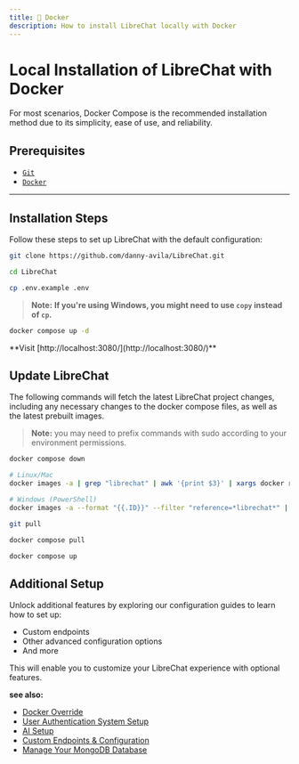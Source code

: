 ```yaml
---
title: 🐋 Docker
description: How to install LibreChat locally with Docker
---
```


# Local Installation of LibreChat with Docker

For most scenarios, Docker Compose is the recommended installation method due to its simplicity, ease of use, and reliability.

## Prerequisites

- [`Git`](https://git-scm.com/downloads)
- [`Docker`](https://www.docker.com/products/docker-desktop/)

---

## Installation Steps

Follow these steps to set up LibreChat with the default configuration:

```bash filename="Clone the Repository"
git clone https://github.com/danny-avila/LibreChat.git
```

```bash filename="Navigate to the LibreChat Directory"
cd LibreChat
```

```bash filename="Create a .env File from .env.example"
cp .env.example .env
```

> **Note:** **If you're using Windows, you might need to use `copy` instead of `cp`.**

```sh filename="Start LibreChat"
docker compose up -d
```

<Callout type="success" title="Access LibreChat!" emoji="🎉">
  **Visit [http://localhost:3080/](http://localhost:3080/)**
</Callout>

## Update LibreChat

The following commands will fetch the latest LibreChat project changes, including any necessary changes to the docker compose files, as well as the latest prebuilt images.

> **Note:** you may need to prefix commands with sudo according to your environment permissions.

```bash filename="Stop the running container(s)""
docker compose down
```

```bash filename="Remove all existing docker images"
# Linux/Mac
docker images -a | grep "librechat" | awk '{print $3}' | xargs docker rmi

# Windows (PowerShell)
docker images -a --format "{{.ID}}" --filter "reference=*librechat*" | ForEach-Object { docker rmi $_ }
```

```bash filename="Pull latest project changes"
git pull
```

```bash filename="Pull the latest LibreChat image""
docker compose pull
```

```bash filename="Start LibreChat"
docker compose up
```

## Additional Setup

Unlock additional features by exploring our configuration guides to learn how to set up:

- Custom endpoints
- Other advanced configuration options
- And more

This will enable you to customize your LibreChat experience with optional features.

**see also:**
- [Docker Override](/docs/configuration/docker_override)
- [User Authentication System Setup](/docs/configuration/authentication)
- [AI Setup](/docs/configuration/pre_configured_ai)
- [Custom Endpoints & Configuration](/docs/configuration/librechat_yaml)
- [Manage Your MongoDB Database](/blog/2023-11-30_mongoexpress)